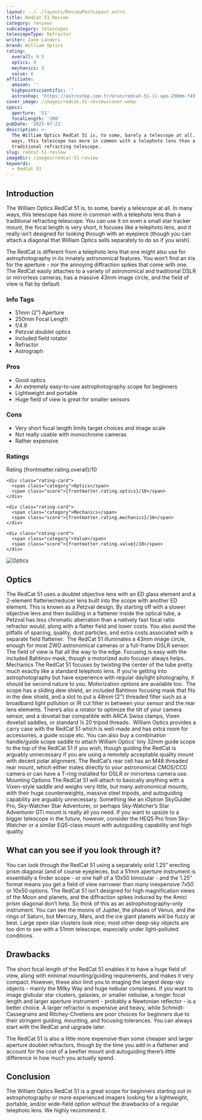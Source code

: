 ```yaml
---
layout: ../../layouts/ReviewPostLayout.astro
title: RedCat 51 Review
category: reviews
subcategory: telescopes
telescopeType: Refractor
writer: Zane Landers
brand: William Optics
rating:
  overall: 9.5
  optics: 9
  mechanics: 9
  value: 8
affiliate:
  amazon: ''
  highpointscientific: ''
  astroshop: 'https://astroshop.com.tr/Urun/redcat-51-ii-apo-250mm-f49'
cover_image: /images/redcat-51-review/cover.webp
specs:
  aperture: '51'
  focalLength: '200'
pubDate: '2025-07-21'
description: >-
  The William Optics RedCat 51 is, to some, barely a telescope at all. In many
  ways, this telescope has more in common with a telephoto lens than a
  traditional refracting telescope.
slug: redcat-51-review
imageDir: /images/redcat-51-review
keywords:
  - RedCat 51
---
```


<h2>Introduction</h2>

<p class="highlight">The William Optics RedCat 51 is, to some, barely a telescope at all. In many ways, this telescope has more in common with a telephoto lens than a traditional refracting telescope. You can use it on even a small star tracker mount, the focal length is very short, it focuses like a telephoto lens, and it really isn’t designed for looking through with an eyepiece (though you can attach a diagonal that William Optics sells separately to do so if you wish).</p>
<p>The RedCat is different from a telephoto lens that one might also use for astrophotography in its innately astronomical features. You won’t find an iris for the aperture - nor the annoying diffraction spikes that come with one. The RedCat easily attaches to a variety of astronomical and traditional DSLR or mirrorless cameras, has a massive 43mm image circle, and the field of view is flat by default.</p>
<section class="info-tags">
  <h3>Info Tags</h3>
  <ul>
    <li>51mm (2”) Aperture</li>
    <li>250mm Focal Length</li>
    <li>f/4.9</li>
    <li>Petzval doublet optics</li>
    <li>Included field rotator</li>
    <li>Refractor</li>
    <li>Astrograph</li>
  </ul>
</section>

<section class="pros-cons">
  <div class="pros-block">
    <h3>Pros</h3>
    <ul>
        <li>Good optics</li>
        <li>An extremely easy-to-use astrophotography scope for beginners</li>
        <li>Lightweight and portable</li>
        <li>Huge field of view is great for smaller sensors</li>
    </ul>
  </div>
  <div class="cons-block">
    <h3>Cons</h3>
    <ul>
        <li>Very short focal length limits target choices and image scale</li>
        <li>Not really usable with monochrome cameras</li>
        <li>Rather expensive</li>
    </ul>
  </div>
</section>

<section class="ratings">
  <h3>Ratings</h3>
  <div class="ratings-grid">
    <div class="rating-card">
      <span class="category">Rating</span>
      <span class="score">{frontmatter.rating.overall}/10</span>
    </div>

    <div class="rating-card">
      <span class="category">Optics</span>
      <span class="score">{frontmatter.rating.optics}/10</span>
    </div>

    <div class="rating-card">
      <span class="category">Mechanics</span>
      <span class="score">{frontmatter.rating.mechanics}/10</span>
    </div>

    <div class="rating-card">
      <span class="category">Value</span>
      <span class="score">{frontmatter.rating.value}/10</span>
    </div>
  </div>
</section>

<Affiliates affiliate={frontmatter.affiliate} />

<img class="post-image post-image-sm" src="/images/redcat-51-review/optics.webp" alt="Optics"></img>
<h2>Optics</h2>

The RedCat 51 uses a doublet objective lens with an ED glass element and a 2-element flattener/reducer lens built into the scope with another ED element. This is known as a Petzval design. By starting off with a slower objective lens and then building in a flattener inside the optical tube, a Petzval has less chromatic aberration than a natively fast focal ratio refractor would, along with a flatter field and lower costs. You also avoid the pitfalls of spacing, quality, dust particles, and extra costs associated with a separate field flattener. 
The RedCat 51 illuminates a 43mm image circle, enough for most ZWO astronomical cameras or a full-frame DSLR sensor. The field of view is flat all the way to the edge. Focusing is easy with the included Bahtinov mask, though a motorized auto focuser always helps.
Mechanics
The RedCat 51 focuses by twisting the center of the tube pretty much exactly like a standard telephoto lens. If you’re getting into astrophotography but have experience with regular daylight photography, it should be second nature to you. Motorization options are available too. 
The scope has a sliding dew shield, an included Bahtinov focusing mask that fits in the dew shield, and a slot to put a 48mm (2”) threaded filter such as a broadband light pollution or IR cut filter in between your sensor and the rear lens elements. There’s also a rotator to optimize the tilt of your camera sensor, and a dovetail bar compatible with ARCA Swiss clamps, Vixen dovetail saddles, or standard ¼ 20 tripod threads. 
William Optics provides a carry case with the RedCat 51 which is well-made and has extra room for accessories, a guide scope etc.
You can also buy a combination handle/guide scope saddle to attach William Optics’ tiny 32mm guide scope to the top of the RedCat 51 if you wish, though guiding the RedCat is arguably unnecessary if you are using a remotely acceptable quality mount with decent polar alignment.
The RedCat’s rear cell has an M48 threaded rear mount, which either mates directly to your astronomical CMOS/CCD camera or can have a T-ring installed for DSLR or mirrorless camera use. 
Mounting Options
The RedCat 51 will attach to basically anything with a Vixen-style saddle and weighs very little, but many astronomical mounts, with their huge counterweights, massive steel tripods, and autoguiding capability are arguably unnecessary. Something like an iOptron SkyGuider Pro, Sky-Watcher Star Adventurer, or perhaps Sky-Watcher’s Star Adventurer GTi mount is really all you need. If you want to upsize to a bigger telescope in the future, however, consider the HEQ5 Pro from Sky-Watcher or a similar EQ5-class mount with autoguiding capability and high quality.
<h2>What can you see if you look through it?</h2>
<p>You can look through the RedCat 51 using a separately sold 1.25” erecting prism diagonal (and of course eyepieces, but a 51mm aperture instrument is essentially a finder scope - or one half of a 10x50 binocular - and the 1.25” format means you get a field of view narrower than many inexpensive 7x50 or 10x50 options. The RedCat 51 isn’t designed for high magnification views of the Moon and planets, and the diffraction spikes induced by the Amici prism diagonal don’t help. So think of this as an astrophotography-only instrument. You can see the moons of Jupiter, the phases of Venus, and the rings of Saturn, but Mercury, Mars, and the ice giant planets will be fuzzy at best. Large open star clusters look nice; most other deep-sky objects are too dim to see with a 51mm telescope, especially under light-polluted conditions.</p>
<h2>Drawbacks</h2>

<p>The short focal length of the RedCat 51 enables it to have a huge field of view, along with minimal mounting/guiding requirements, and makes it very compact. However, these also limit you to imaging the largest deep-sky objects - mainly the Milky Way and huge nebular complexes. If you want to image globular star clusters, galaxies, or smaller nebulae, a longer focal length and larger aperture instrument - probably a Newtonian reflector - is a better choice. A larger refractor is expensive and heavy, while Schmidt-Cassegrains and Ritchey-Chretiens are poor choices for beginners due to their stringent guiding, mounting, and focusing tolerances. You can always start with the RedCat and upgrade later.</p>
<p>The RedCat 51 is also a little more expensive than some cheaper and larger aperture doublet refractors, though by the time you add in a flattener and account for the cost of a beefier mount and autoguiding there’s little difference in how much you actually spend.</p>
<h2>Conclusion</h2>

<p>The William Optics RedCat 51 is a great scope for beginners starting out in astrophotography or more experienced imagers looking for a lightweight, portable, and/or wide-field option without the drawbacks of a regular telephoto lens. We highly recommend it.</p>

